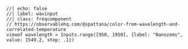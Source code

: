 ```ojs
//| echo: false
//| label: wavinput
//| class: freqcomponent
// https://observablehq.com/@spattana/color-from-wavelength-and-correlated-temperature
viewof wavelength = Inputs.range([950, 1950], {label: "Nanozems", value: 1549.2, step: .1})
```
